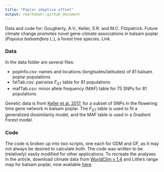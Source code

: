 ```yaml
---
title: "Poplar adaptive offset"
output: rmarkdown::github_document
---
```


Data and code for: Gougherty, A.V., Keller, S.R. and M.C. Fitzpatrick. Future climate change promotes novel gene-climate associations in balsam poplar (*Populus balsamifera* L.), a forest tree species. Link.

### Data
In the data folder are several files:

*  popInfo.csv: names and locations (longitudes/latitudes) of 81 balsam poplar populations
*  fstTab.csv: pairwise *F~ST~* table for 81 populations
*  mafTab.csv: minor allele frequency (MAF) table for 75 SNPs for 81 populations

Genetic data is from [Keller et al. 2017](https://academic.oup.com/jhered/article/109/1/47/4605251), for a subset of SNPs in the flowering time gene network in balsam poplar. The *F~ST~* table is used to fit a generalized dissimilarity model, and the MAF table is used in a Gradient Forest model.

### Code
The code is broken up into two scripts, one each for GDM and GF, as it may not always be desired to calculate both. The code was written to be (relatively) easily modified for other applications. To recreate the analyses in the article, download climate data from [WorldClim v 1.4](https://www.worldclim.org/data/v1.4/worldclim14.html) and Little's range map for balsam poplar, now available [here](https://github.com/wpetry/USTreeAtlas/). 